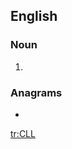 ==English==

===Noun===
{{en-noun}}

# {{lb|en|computing}} {{initialism of|[[command line]] [[language]]|lang=en}}

===Anagrams===
* {{l|en|LLC}}

[[tr:CLL]]